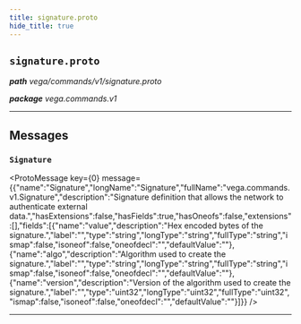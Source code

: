 ```yaml
---
title: signature.proto
hide_title: true
---
```



## `signature.proto`
_**path** vega/commands/v1/signature.proto_

_**package** vega.commands.v1_



---

## Messages


### `Signature`
<ProtoMessage key={0} message={{"name":"Signature","longName":"Signature","fullName":"vega.commands.v1.Signature","description":"Signature definition that allows the network to authenticate external data.","hasExtensions":false,"hasFields":true,"hasOneofs":false,"extensions":[],"fields":[{"name":"value","description":"Hex encoded bytes of the signature.","label":"","type":"string","longType":"string","fullType":"string","ismap":false,"isoneof":false,"oneofdecl":"","defaultValue":""},{"name":"algo","description":"Algorithm used to create the signature.","label":"","type":"string","longType":"string","fullType":"string","ismap":false,"isoneof":false,"oneofdecl":"","defaultValue":""},{"name":"version","description":"Version of the algorithm used to create the signature.","label":"","type":"uint32","longType":"uint32","fullType":"uint32","ismap":false,"isoneof":false,"oneofdecl":"","defaultValue":""}]}} />

---


  